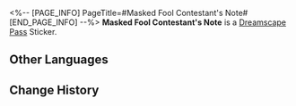 <%-- [PAGE_INFO]
PageTitle=#Masked Fool Contestant's Note#
[END_PAGE_INFO] --%>
{{Stub|Location information}}
{{Item Infobox
|id          = 223912
|image       = Dreamscape Pass Sticker Text.png
|type        = Dreamscape Pass Sticker
|type2       = It Was the Best of Times Stickers
|invCategory = 
|rarity      = 4
|effect      = 
|description = Digital stickers that can be used to decorate the pages of the Dreamtour Handbook. They come in many different styles.
|source1     = [[Complete any Easter Egg stage after the audition ends]]
}}
{{Description|"I know I can't win... but winning has never been my goal. The source of my joy is to cause as much trouble as I can for the other contestants!"}}
'''Masked Fool Contestant's Note''' is a [[Dreamscape Pass]] Sticker.

==Other Languages==
{{Other Languages
|en   = Masked Fool Contestant's Note
|zhs  = 假面愚者的参赛留言
|zht  = 假面愚者的參賽留言
|ja   = 仮面の愚者の参加メッセージ
|ko   = 가면의 우인의 참가 메시지
|es   = Nota de un participante de los Bufones Enmascarados
|fr   = Note d'un candidat des Fous masqués
|ru   = Заметка конкурсанта: Недотёпа в масках
|th   = ข้อความผู้เข้าแข่ง "Masked Fools"
|vi   = Tin Nhắn Tham Gia Của Kẻ Ngốc Đeo Mặt Nạ
|de   = Notiz einer Teilnehmerin von den Maskierten Narren
|id   = Catatan Kontestan Masked Fool
|pt   = Nota do Participante Mascarado
}}

==Change History==
{{Change History|2.2}}
